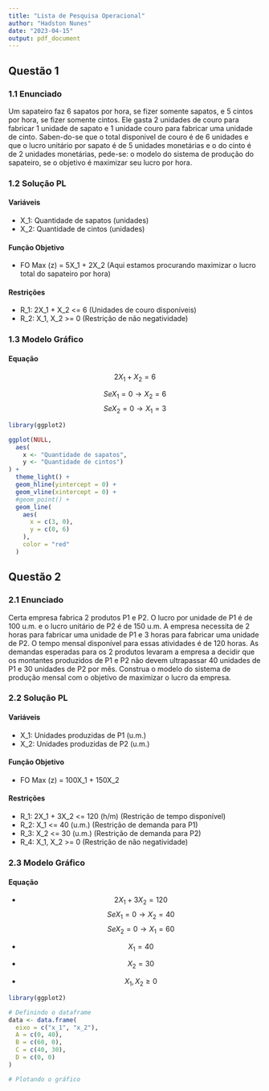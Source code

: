 ```yaml
---
title: "Lista de Pesquisa Operacional"
author: "Hadston Nunes"
date: "2023-04-15"
output: pdf_document
---
```


## Questão 1

### 1.1 Enunciado

Um sapateiro faz 6 sapatos por hora, se fizer somente sapatos, e 5 cintos por hora, se fizer somente cintos. Ele gasta 2 unidades de couro para fabricar 1 unidade de sapato e 1 unidade couro para fabricar uma unidade de cinto. Saben-do-se que o total disponivel de couro é de 6 unidades e que o lucro unitário por sapato é de 5 unidades monetárias e o do cinto é de 2 unidades monetárias, pede-se: o modelo do sistema de produção do sapateiro, se o objetivo é maximizar seu lucro por hora.

### 1.2 Solução PL

#### Variáveis

- X_1: Quantidade de sapatos (unidades)
- X_2: Quantidade de cintos (unidades)

#### Função Objetivo

- FO Max (z) = 5X_1 + 2X_2 (Aqui estamos procurando maximizar o lucro total do sapateiro por hora)

#### Restrições
- R_1: 2X_1 + X_2 <= 6 (Unidades de couro disponíveis)
- R_2: X_1, X_2 >= 0 (Restrição de não negatividade)

### 1.3 Modelo Gráfico

#### Equação

$$2X_1 + X_2 = 6$$

$$Se X_1 = 0 \rightarrow X_2 = 6$$
$$Se X_2 = 0 \rightarrow X_1 = 3$$


```r

library(ggplot2)

ggplot(NULL,
  aes(
    x <- "Quantidade de sapatos",
    y <- "Quantidade de cintos")
) +
  theme_light() +
  geom_hline(yintercept = 0) +
  geom_vline(xintercept = 0) +
  #geom_point() +
  geom_line(
    aes(
      x = c(3, 0),
      y = c(0, 6)
    ),
    color = "red"
  )
```

## Questão 2

### 2.1 Enunciado

Certa empresa fabrica 2 produtos P1 e P2. O lucro por unidade de P1 é de 100 u.m. e o lucro unitário de P2 é de 150 u.m. A empresa necessita de 2 horas para fabricar uma unidade de P1 e 3 horas para fabricar uma unidade de P2. O tempo mensal disponível para essas atividades é de 120 horas. As demandas esperadas para os 2 produtos levaram a empresa a decidir que os montantes produzidos de P1 e P2 não devem ultrapassar 40 unidades de P1 e 30 unidades de P2 por mês. Construa o modelo do sistema de produção mensal com o objetivo de maximizar o lucro da empresa. 

### 2.2 Solução PL

#### Variáveis
- X_1: Unidades produzidas de P1 (u.m.) 
- X_2: Unidades produzidas de P2 (u.m.) 

#### Função Objetivo
- FO Max (z) = 100X_1 + 150X_2 

#### Restrições
- R_1: 2X_1 + 3X_2 <= 120 (h/m) (Restrição de tempo disponível)
- R_2: X_1 <= 40 (u.m.) (Restrição de demanda para P1)
- R_3: X_2 <= 30 (u.m.) (Restrição de demanda para P2) 
- R_4: X_1, X_2 >= 0 (Restrição de não negatividade)

### 2.3 Modelo Gráfico

#### Equação

- $$2X_1 + 3X_2 = 120$$
$$Se X_1 = 0 \rightarrow X_2 = 40$$
$$Se X_2 = 0 \rightarrow X_1 = 60$$

- $$X_1 = 40$$
- $$X_2 = 30$$
- $$X_1, X_2 \geq 0$$

```r

library(ggplot2)

# Definindo o dataframe
data <- data.frame(
  eixo = c("x_1", "x_2"),
  A = c(0, 40),
  B = c(60, 0),
  C = c(40, 30),
  D = c(0, 0)
)

# Plotando o gráfico
```
